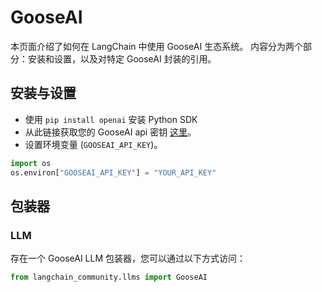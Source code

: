 # GooseAI

本页面介绍了如何在 LangChain 中使用 GooseAI 生态系统。
内容分为两个部分：安装和设置，以及对特定 GooseAI 封装的引用。

## 安装与设置
- 使用 `pip install openai` 安装 Python SDK
- 从此链接获取您的 GooseAI api 密钥 [这里](https://goose.ai/)。
- 设置环境变量 (`GOOSEAI_API_KEY`)。

```python
import os
os.environ["GOOSEAI_API_KEY"] = "YOUR_API_KEY"
```

## 包装器

### LLM

存在一个 GooseAI LLM 包装器，您可以通过以下方式访问：
```python
from langchain_community.llms import GooseAI
```